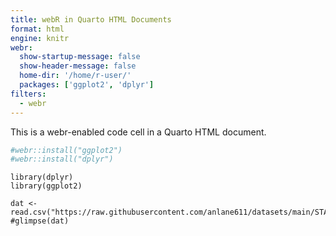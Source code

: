 ```yaml
---
title: webR in Quarto HTML Documents
format: html
engine: knitr
webr: 
  show-startup-message: false
  show-header-message: false
  home-dir: '/home/r-user/'
  packages: ['ggplot2', 'dplyr']
filters:
  - webr
---
```


This is a webr-enabled code cell in a Quarto HTML document.

```r
#webr::install("ggplot2")
#webr::install("dplyr")
```

```webr-r
library(dplyr)
library(ggplot2)
```

```webr-r
dat <- read.csv("https://raw.githubusercontent.com/anlane611/datasets/main/STA101Survey.csv")
#glimpse(dat)
```
